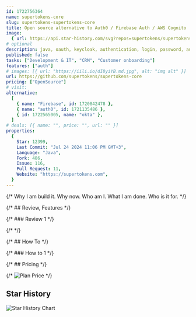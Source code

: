 ```yaml
---
id: 1722756364
name: supertokens-core
slug: supertokens-supertokens-core
title: Open source alternative to Auth0 / Firebase Auth / AWS Cognito
image:
  { url: https://api.star-history.com/svg?repos=supertokens/supertokens-core }
# optional
description: java, oauth, keycloak, authentication, login, password, auth0, session-management, signin, aws-cognito, social-login, firebase-auth, passwordless, hacktoberfest, passwordless-login, passwordless-authentication, supertokens, email-password, email-password-login,  ,
published: false
tasks: ["Development & IT", "CRM", "Customer onboarding"]
features: ["auth"]
# images: [{ url: "https://iili.io/dI8yiYB.md.jpg", alt: "img alt" }]
url: https://github.com/supertokens/supertokens-core
pricing: ["OpenSource"]
# visit:
alternative:
  [
    { name: "Firebase", id: 1720842478 },
    { name: "auth0", id: 1721135486 },
    { id: 1722565005, name: "okta" },
  ]
# deals: [{ name: "", price: "", url: "" }]
properties:
  {
    Star: 12399,
    Last Commit: "Jul 24 2024 11:06 PM GMT+3",
    Language: "Java",
    Fork: 486,
    Issue: 116,
    Pull Request: 11,
    Website: "https://supertokens.com",
  }
---
```


{/* Why I am build it. Why now. Who am I. What I am done. Who is it for. */}

{/* ## Review, Features */}

{/* ### Review 1 */}

{/* <DetailYoutube videoId="" startTime={0} /> */}

{/* ## How To */}

{/* ### How to 1 */}

{/* ## Pricing */}

{/* <Img src="" alt="Plan Price" /> */}

## Star History

![Star History Chart](https://api.star-history.com/svg?repos=supertokens/supertokens-core)
